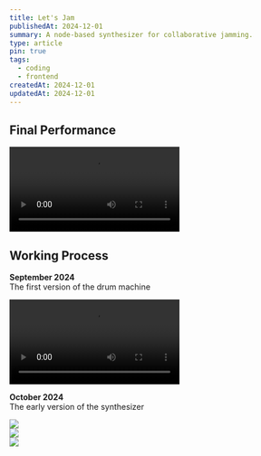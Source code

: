 ```yaml
---
title: Let's Jam
publishedAt: 2024-12-01
summary: A node-based synthesizer for collaborative jamming.
type: article
pin: true
tags:
  - coding
  - frontend
createdAt: 2024-12-01
updatedAt: 2024-12-01
---
```


## Final Performance

![](final_performance2.mov)


## Working Process

**September 2024**  
The first version of the drum machine

<div className="flex justify-center mb-4 shadow-lg">
  <video 
    src="/posts/lets-jam/drum_machine_2024-09-25.mov#t=0.001" 
    controls 
    preload="metadata" 
    height={800} 
  />
</div>

**October 2024**   
The early version of the synthesizer

<div className="flex justify-center mb-4 shadow-lg">
    <Image 
        src="/posts/lets-jam/early_version.png" 
        height={800} 
        width={800} 
    />
</div>

<div className="flex justify-center mb-4 shadow-lg">
    <Image 
        src="/posts/lets-jam/early_version3.png" 
        height={800} 
        width={800} 
    />
</div>

<div className="flex justify-center mb-4 shadow-lg">
    <Image 
        src="/posts/lets-jam/early_version4.png" 
        height={800} 
        width={800} 
    />
</div>